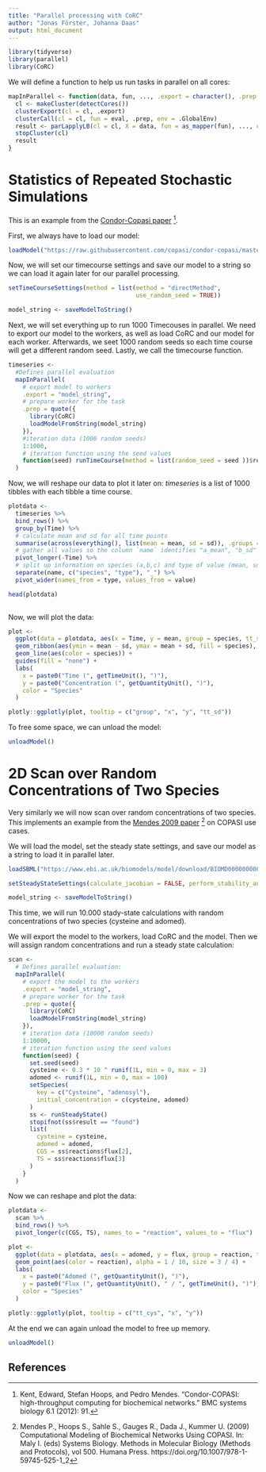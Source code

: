 ---
title: "Parallel processing with CoRC"
author: "Jonas Förster, Johanna Daas"
output: html_document
---


```{r,  message = FALSE}
library(tidyverse)
library(parallel)
library(CoRC)
```
We will define a function to help us run tasks in parallel on all cores:
```{r}
mapInParallel <- function(data, fun, ..., .export = character(), .prep = {}) {
  cl <- makeCluster(detectCores())
  clusterExport(cl = cl, .export)
  clusterCall(cl = cl, fun = eval, .prep, env = .GlobalEnv)
  result <- parLapplyLB(cl = cl, X = data, fun = as_mapper(fun), ..., chunk.size = 50)
  stopCluster(cl)
  result
}
```

# Statistics of Repeated Stochastic Simulations

This is an example from the [Condor-Copasi paper](https://doi.org/10.1186/1752-0509-6-91) [^1].

First, we always have to load our model:
```{r}
loadModel("https://raw.githubusercontent.com/copasi/condor-copasi/master/examples/stochastic_test.cps")

```
Now, we will set our timecourse settings and save our model to a string so we can load it again later for our parallel processing. 

```{r}
setTimeCourseSettings(method = list(method = "directMethod",
                                    use_random_seed = TRUE))

model_string <- saveModelToString()
```



Next, we will set everything up to run 1000 Timecouses in parallel. We need to export our model to the workers, as well as load CoRC and our model for each worker.
Afterwards, we seet 1000 random seeds so each time course will get a different random seed. Lastly, we call the timecourse function.
```{r}
timeseries <-
  #Defines parallel evaluation
  mapInParallel(
    # export model to workers
    .export = "model_string",
    # prepare worker for the task
    .prep = quote({
      library(CoRC)
      loadModelFromString(model_string)
    }),
    #iteration data (1000 random seeds)
    1:1000,
    # iteration function using the seed values
    function(seed) runTimeCourse(method = list(random_seed = seed ))$result
  )
```
Now, we will reshape our data to plot it later on:
*timeseries* is a list of 1000 tibbles with each tibble a time course. 

```{r}
plotdata <-
  timeseries %>%
  bind_rows() %>%
  group_by(Time) %>%
  # calculate mean and sd for all time points
  summarise(across(everything(), list(mean = mean, sd = sd)), .groups = "drop") %>%
  # gather all values so the column `name` identifies "a_mean", "b_sd" etc.
  pivot_longer(-Time) %>%
  # split up information on species (a,b,c) and type of value (mean, sd)
  separate(name, c("species", "type"), "_") %>%
  pivot_wider(names_from = type, values_from = value)

head(plotdata)
  
```

Now, we will plot the data:
```{r, message = FALSE}
plot <-
  ggplot(data = plotdata, aes(x = Time, y = mean, group = species, tt_sd = sd)) +
  geom_ribbon(aes(ymin = mean - sd, ymax = mean + sd, fill = species), alpha = 1 / 4) +
  geom_line(aes(color = species)) +
  guides(fill = "none") +
  labs(
    x = paste0("Time (", getTimeUnit(), ")"),
    y = paste0("Concentration (", getQuantityUnit(), ")"),
    color = "Species"
  )

plotly::ggplotly(plot, tooltip = c("group", "x", "y", "tt_sd"))
```

To free some space, we can unload the model:
```{r}
unloadModel()
```

# 2D Scan over Random Concentrations of Two Species 
Very similarly we will now scan over random concentrations of two species. This implements an example from the [Mendes 2009 paper](https://doi.org/10.1007/978-1-59745-525-1_2) [^2] on COPASI use cases. 

We will load the model, set the steady state settings, and save our model as a string to load it in parallel later.

```{r}
loadSBML("https://www.ebi.ac.uk/biomodels/model/download/BIOMD0000000068.2?filename=BIOMD0000000068_url.xml")

setSteadyStateSettings(calculate_jacobian = FALSE, perform_stability_analysis = FALSE)

model_string <- saveModelToString()
```

This time, we will run 10.000 stady-state calculations with random concentrations of two species (cysteine and adomed). 

We will export the model to the workers, load CoRC and the model. Then we will assign random concentrations and run a steady state calculation:

```{r}
scan <-
  # Defines parallel evaluation:
  mapInParallel(
    # export the model to the workers
    .export = "model_string",
    # prepare worker for the task
    .prep = quote({
      library(CoRC)
      loadModelFromString(model_string)
    }),
    # iteration data (10000 random seeds)
    1:10000,
    # iteration function using the seed values
    function(seed) {
      set.seed(seed)
      cysteine <- 0.3 * 10 ^ runif(1L, min = 0, max = 3)
      adomed <- runif(1L, min = 0, max = 100)
      setSpecies(
        key = c("Cysteine", "adenosyl"),
        initial_concentration = c(cysteine, adomed)
      )
      ss <- runSteadyState()
      stopifnot(ss$result == "found")
      list(
        cysteine = cysteine,
        adomed = adomed,
        CGS = ss$reactions$flux[2],
        TS = ss$reactions$flux[3]
      )
    }
  )

```

Now we can reshape and plot the data:

```{r, message = FALSE}
plotdata <-
  scan %>%
  bind_rows() %>%
  pivot_longer(c(CGS, TS), names_to = "reaction", values_to = "flux")

plot <-
  ggplot(data = plotdata, aes(x = adomed, y = flux, group = reaction, tt_cys = cysteine)) +
  geom_point(aes(color = reaction), alpha = 1 / 10, size = 3 / 4) +
  labs(
    x = paste0("Adomed (", getQuantityUnit(), ")"),
    y = paste0("Flux (", getQuantityUnit(), " / ", getTimeUnit(), ")"),
    color = "Species"
  )

plotly::ggplotly(plot, tooltip = c("tt_cys", "x", "y"))
```
At the end we can again unload the model to free up memory.
```{r}
unloadModel()
```

## References
[^1]: Kent, Edward, Stefan Hoops, and Pedro Mendes. "Condor-COPASI: high-throughput computing for biochemical networks." BMC systems biology 6.1 (2012): 91.
[^2]: Mendes P., Hoops S., Sahle S., Gauges R., Dada J., Kummer U. (2009) Computational Modeling of Biochemical Networks Using COPASI. In: Maly I. (eds) Systems Biology. Methods in Molecular Biology (Methods and Protocols), vol 500. Humana Press. https://doi.org/10.1007/978-1-59745-525-1_2